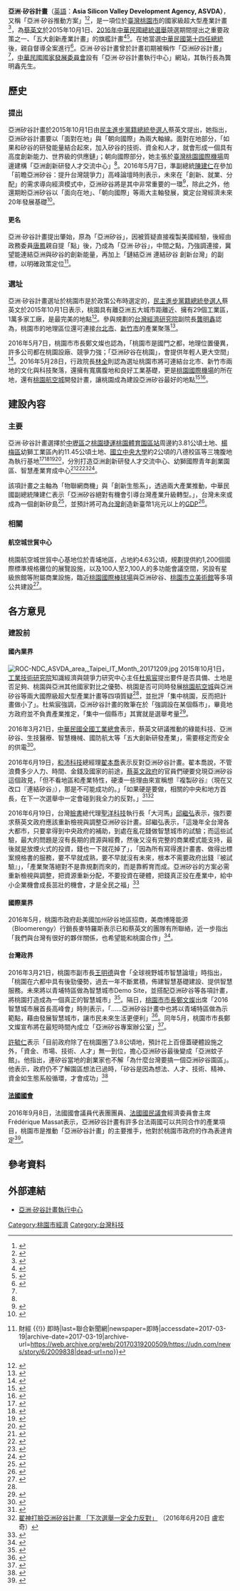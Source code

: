 {{桃園市未來建設}}
'''亞洲·矽谷計畫'''（[[英語|英語]]：'''Asia Silicon Valley Development Agency, ASVDA）'''，又稱「亞洲·矽谷推動方案」<ref name="呼應政院「亞洲．矽谷」 新北：歡迎中央多利用">{{cite news|author1=張立勳|title=呼應政院「亞洲．矽谷」 新北：歡迎中央多利用|url=http://www.chinatimes.com/realtimenews/20160908006544-260407|accessdate=2016-09-08|agency=中國時報|publisher=中國時報|date=2016-09-08|archive-date=2018-07-08|archive-url=https://web.archive.org/web/20180708133801/http://www.chinatimes.com/realtimenews/20160908006544-260407|dead-url=no}}</ref><ref name="亞洲矽谷變亞洲．矽谷 新北經發局長這樣解讀…">{{cite news|author1=魏翊庭|title=亞洲矽谷變亞洲．矽谷 新北經發局長這樣解讀…|url=http://udn.com/news/story/3/1948995|accessdate=2016-09-08|agency=聯合報|publisher=聯合報|date=2016-09-08|archive-date=2016-11-07|archive-url=https://web.archive.org/web/20161107091309/http://udn.com/news/story/3/1948995|dead-url=no}}</ref>，是一項位於[[臺灣|臺灣]][[桃園市|桃園市]]的國家級超大型產業計畫<ref name="杜紫宸提出四大疑問">{{cite news|author1=中央日報|title=選戰/蔡:打造桃園為亞洲矽谷　杜紫宸四大疑問|url=http://www.cdnews.com.tw/cdnews_site/docDetail.jsp?coluid=141&docid=103396397|accessdate=2016-05-09|agency=中央日報|publisher=中央日報|date=2015-10-02|archive-url=https://web.archive.org/web/20160917003712/http://www.cdnews.com.tw/cdnews_site/docDetail.jsp?coluid=141&docid=103396397|archive-date=2016-09-17|dead-url=yes}}</ref>，為[[蔡英文|蔡英文]]於2015年10月1日、[[2016年中華民國總統選舉|2016年中華民國總統選舉]]競選期間提出之重要政策之一、「五大創新產業計畫」的旗艦計畫<ref name="蔡英文提出">{{cite news|author1=蔡英文|title=蔡英文發表亞洲矽谷產業政策全文|url=http://iing.tw/posts/159|accessdate=2016-05-09|agency=蔡英文競選辦公室|date=2015-10-01|archive-date=2019-08-08|archive-url=https://web.archive.org/web/20190808151605/http://iing.tw/posts/159|dead-url=no}}</ref><ref name="勇創世界！台灣新創加速布局海外">{{cite news|author1=郭芝榕|title=勇創世界！台灣新創加速布局海外|url=http://magazine.chinatimes.com/businessnext/20161114002339-300701|accessdate=2016-11-14|agency=中國時報|date=2016-11-14|archive-date=2018-09-15|archive-url=https://web.archive.org/web/20180915182554/http://magazine.chinatimes.com/businessnext/20161114002339-300701|dead-url=no}}</ref>。在她當選[[中華民國總統|中華民國第十四任總統]]後，親自督導全案進行<ref name="蔡英文親自督導亞洲矽谷">{{cite news|author1=何孟奎|title=蔡英文 打造亞洲矽谷|url=http://money.udn.com/money/story/5648/1223815-%E8%94%A1%E8%8B%B1%E6%96%87-%E6%89%93%E9%80%A0%E4%BA%9E%E6%B4%B2%E7%9F%BD%E8%B0%B7|accessdate=2016-05-09|agency=聯合報|date=2015-10-02|deadurl=yes|archiveurl=https://archive.is/20160509193908/http://money.udn.com/money/story/5648/1223815-%E8%94%A1%E8%8B%B1%E6%96%87-%E6%89%93%E9%80%A0%E4%BA%9E%E6%B4%B2%E7%9F%BD%E8%B0%B7|archivedate=2016-05-09}}</ref>。亞洲·矽谷計畫曾於計畫初期被稱作「亞洲矽谷計畫」<ref name="呼應政院「亞洲．矽谷」 新北：歡迎中央多利用" />，[[中華民國國家發展委員會|中華民國國家發展委員會]]設有「亞洲·矽谷計畫執行中心」網站，其執行長為龔明鑫先生。

==歷史==
===提出===
亞洲矽谷計畫於2015年10月1日由[[2016年中華民國總統選舉|民主進步黨籍總統參選人]]蔡英文提出，她指出，亞洲矽谷計畫要以「面對在地」與「朝向國際」為兩大軸線。面對在地部分，「如果和矽谷的研發能量結合起來，加入矽谷的技術、資金和人才，就會形成一個具有高度創新能力、世界級的供應鏈」；朝向國際部分，她主張於[[臺灣桃園國際機場|臺灣桃園國際機場]]周邊建構「亞洲創新研發人才交流中心」<ref name="蔡英文提出" />。2016年5月7日，準副總統[[陳建仁|陳建仁]]在參加「前瞻亞洲矽谷：提升台灣競爭力」高峰論壇時則表示，未來在「創新、就業、分配」的需求導向經濟模式中，亞洲矽谷將是其中非常重要的一環<ref name="陳建仁指出重要一環">{{cite news|author1=施鴻基|title=準副總統陳建仁參加桃園亞洲矽谷論壇|url=https://video.udn.com/news/485809|accessdate=2016-05-14|agency=聯合報|publisher=聯合報|date=2016-05-07|archive-date=2018-07-08|archive-url=https://web.archive.org/web/20180708133658/https://video.udn.com/news/485809|dead-url=no}}</ref>，除此之外，他還期盼亞洲矽谷以「面向在地」、「朝向國際」等兩大主軸發展，奠定台灣經濟未來20年發展基礎<ref name="陳建仁希望奠定台灣二十年基礎">{{cite news|author1=楊明峰、范揚光|title=談亞洲矽谷計畫 陳建仁：盼奠定未來20年經濟發展基礎|url=http://www.chinatimes.com/realtimenews/20160507002171-260407|accessdate=2016-05-14|agency=中國時報|publisher=中國時報|date=2016年5月7日|archive-date=2018-07-08|archive-url=https://web.archive.org/web/20180708133318/http://www.chinatimes.com/realtimenews/20160507002171-260407|dead-url=no}}</ref>。

====更名====
亞洲·矽谷計畫提出肇始，原為「亞洲矽谷」，因被質疑直接複製美國經驗，後經由政務委員[[唐鳳|唐鳳]]親自提「點」後，乃成為「亞洲·矽谷」，中間之點，乃強調連接，冀望能連結亞洲與矽谷的創新能量，再加上「鏈結亞洲 連結矽谷 創新台灣」的副標，以明確政策定位<ref>{{Cite news|url=https://udn.com/news/story/6/2009838|title=唐鳳親自提「點」 亞洲矽谷更明確 {{!}} 財經 {{!}} 即時|last=聯合新聞網|newspaper=即時|accessdate=2017-03-19|archive-date=2017-03-19|archive-url=https://web.archive.org/web/20170319200509/https://udn.com/news/story/6/2009838|dead-url=no}}</ref>。

===選址===
亞洲·矽谷計畫選址於桃園市是於政策公布時選定的，[[2016年中華民國總統選舉|民主進步黨籍總統參選人]]蔡英文於2015年10月1日表示，桃園具有離亞洲五大城市距離近、擁有29個工業區，1萬多家工廠，是最完美的地點<ref name="蔡英文認為桃園是最好的地點">{{cite news|author1=鉅亨網新聞中心|title=蔡英文推亞洲矽谷計劃　桃園將為發展基地|url=http://news.cnyes.com/20151001/20151001143922787891310.shtml|accessdate=2016-05-09|agency=鉅亨網|date=2015-10-01}}</ref>。參與規劃的[[台灣經濟研究院|台灣經濟研究院]]副院長[[龔明鑫|龔明鑫]]認為，桃園市的地理區位還可連接[[台北市|台北市]]、[[新竹市|新竹市]]的產業聚落<ref name="桃園可連接北竹">{{cite news|author1=劉志明|title=亞洲矽谷在桃園 跟著物聯網高速起飛 紅利５》引進新創事業資源　讓科技業轉骨|url=http://www.wealth.com.tw/article_in.aspx?nid=6788|accessdate=2016-05-12|agency=財訊雜誌|issue=財訊雙週刊 第 494 期|publisher=財訊雜誌|date=2016-01-26|archive-date=2016-06-04|archive-url=https://web.archive.org/web/20160604034651/http://www.wealth.com.tw/article_in.aspx?nid=6788|dead-url=no}}</ref>。

2016年5月7日，桃園市市長鄭文燦也認為，「桃園市是國門之都，地理位置優異，許多公司都在桃園設廠、競爭力強；「亞洲矽谷在桃園」，會提供年輕人更大空間」<ref name="鄭文燦認為選址桃園佳">{{cite news|author1=周敏鴻|title=〈北部〉打造亞洲矽谷 鄭文燦：桃園位置優異|url=http://news.ltn.com.tw/news/local/paper/987450|accessdate=2016-05-14|agency=自由時報|publisher=自由時報|date=2016-05-08|archive-date=2018-07-08|archive-url=https://web.archive.org/web/20180708133537/http://news.ltn.com.tw/news/local/paper/987450|dead-url=no}}</ref>。2016年5月28日，行政院長[[林全|林全]]則認為選址桃園市將可連結台北市、新竹市兩地的文化與科技聚落，還擁有寬廣腹地和良好工業基礎，更是[[桃園國際機場|桃園國際機場]]的所在地，還有[[桃園航空城|桃園航空城]]開發計畫，讓桃園成為建設亞洲矽谷最好的地點<ref name="林全選址桃園原因一">{{cite news|author1=石明啟|title=發展工業4.0　林全視察亞洲矽谷預定地|url=http://www.appledaily.com.tw/realtimenews/article/new/20160528/872768/|accessdate=2016-05-28|agency=蘋果日報|publisher=蘋果日報|date=2016年5月28日|archive-date=2016-07-05|archive-url=https://web.archive.org/web/20160705064248/http://www.appledaily.com.tw/realtimenews/article/new/20160528/872768|dead-url=no}}</ref><ref name="林全選址桃園原因二">{{cite news|author1=行政院|title=林揆：亞洲矽谷是政府五大創新產業重要計畫 將是台灣經濟成長的引擎|url=http://www.ey.gov.tw/News_Content2.aspx?n=F8BAEBE9491FC830&s=D374C5EDFD577D08|accessdate=2016-05-28|agency=行政院|date=2016-05-28|archive-date=2020-12-05|archive-url=https://web.archive.org/web/20201205154259/https://www.ey.gov.tw/News_Content2.aspx?n=F8BAEBE9491FC830&s=D374C5EDFD577D08|dead-url=no}}</ref>。

==建設內容==
===主要===
亞洲·矽谷計畫選擇於[[中壢區|中壢區]]之[[桃園捷運|桃園捷運]][[桃園體育園區站|桃園體育園區站]]周邊約3.81公頃土地、[[楊梅區|楊梅區]]幼獅工業區內約11.45公頃土地、[[國立中央大學|國立中央大學]]約2公頃的八德校區等三塊腹地為執行基地<ref name="腹地介紹一">{{cite news|author1=自由時報|title=林全內閣衝經濟 第一發：亞洲矽谷二週內交卷|url=http://news.ltn.com.tw/news/business/breakingnews/1705224|accessdate=2016-05-23|agency=自由時報|publisher=自由時報|date=2016-05-23|archive-date=2016-05-23|archive-url=https://web.archive.org/web/20160523105441/http://news.ltn.com.tw/news/business/breakingnews/1705224|dead-url=no}}</ref><ref name="腹地介紹二">{{cite news|author1=呂雪彗|title=5大創新計畫 亞洲矽谷搶頭香|url=http://www.chinatimes.com/newspapers/20160523000319-260102|accessdate=2016-05-23|agency=中國時報|publisher=中國時報|date=2016年5月23日|archive-date=2016-05-22|archive-url=https://web.archive.org/web/20160522210712/http://www.chinatimes.com/newspapers/20160523000319-260102|dead-url=no}}</ref><ref name="腹地介紹三">{{cite news|author1=呂雪彗|title=五大創新計畫 亞洲矽谷先發|url=http://www.chinatimes.com/newspapers/20160523000051-260202|accessdate=2016-05-23|agency=中國時報|publisher=中國時報|date=2016年5月23日|archive-date=2016-05-22|archive-url=https://web.archive.org/web/20160522203521/http://www.chinatimes.com/newspapers/20160523000051-260202|dead-url=no}}</ref><ref name="腹地介紹四">{{cite web|author1=桃園市投資服務中心|title=幼獅國際青年創業村|url=http://invest.tycg.gov.tw/article?f_key=2&sub_key=b0003&article_key=23|accessdate=2016-05-23|deadurl=yes|archiveurl=https://web.archive.org/web/20160526165748/http://invest.tycg.gov.tw/article?f_key=2&sub_key=b0003&article_key=23|archivedate=2016-05-26}}</ref>，分別打造亞洲創新研發人才交流中心、幼獅國際青年創業園區、智慧產業育成中心<ref name="土地使用一">{{cite news|author1=管婺媛|title=選定桃園 蔡英文提亞洲矽谷計畫|url=http://www.chinatimes.com/newspapers/20151002000381-260102|accessdate=2016-05-23|agency=中國時報|publisher=中國時報|date=2015年10月2日|archive-date=2016-06-11|archive-url=https://web.archive.org/web/20160611133718/http://www.chinatimes.com/newspapers/20151002000381-260102|dead-url=no}}</ref><ref name="土地使用二">{{cite news|author1=林修卉|title=桃園打造亞洲矽谷 蔡：不排除中國人|url=http://www.appledaily.com.tw/appledaily/article/headline/20151002/36811440/|accessdate=2016-05-23|agency=蘋果日報|publisher=蘋果日報|date=2015年10月2日|archive-date=2016-01-29|archive-url=https://web.archive.org/web/20160129073909/http://www.appledaily.com.tw/appledaily/article/headline/20151002/36811440/|dead-url=no}}</ref><ref name="土地使用三">{{cite news|author1=James Huang|title=[亞洲矽谷] 新政府為什麼選定桃園作為亞洲矽谷？|url=http://www.bnext.com.tw/article/view/id/39620|accessdate=2016-05-23|agency=數位時代|date=2016-05-19|archive-date=2016-05-23|archive-url=https://web.archive.org/web/20160523083857/http://www.bnext.com.tw/article/view/id/39620|dead-url=no}}</ref><ref name="土地使用四">{{cite news|author1=謝武雄|title=〈北部〉鄭文燦：中央大學打造智慧產業中心|url=http://news.ltn.com.tw/news/local/paper/973885|agency=自由時報|publisher=自由時報|date=2016-03-30|accessdate=2016-05-23|archive-date=2016-06-24|archive-url=https://web.archive.org/web/20160624233123/http://news.ltn.com.tw/news/local/paper/973885|dead-url=no}}</ref>。

該項計畫之主軸為「物聯網商機」與「創新生態系」，透過兩大產業推動，中華民國副總統陳建仁表示「亞洲矽谷絕對有機會引導台灣產業升級轉型。」，台灣未來或成為一個創新矽島<ref>{{Cite news|url=https://www.bnext.com.tw/article/42493/taiwan-government-hold-asian-silicon-valley-unveiling-ceremony|title=賭上台灣未來！亞洲∙矽谷執行中心正式揭牌，主軸鎖定「物聯網商機」和「創新生態系」｜數位時代|date=2016-12-25|newspaper=數位時代|accessdate=2017-03-19|archive-date=2018-05-25|archive-url=https://web.archive.org/web/20180525204524/https://www.bnext.com.tw/article/42493/taiwan-government-hold-asian-silicon-valley-unveiling-ceremony|dead-url=no}}</ref>，並預計將可為[[台灣|台灣]]創造新臺幣1兆元以上的[[GDP|GDP]]<ref name="亞洲矽谷效益">{{cite news|url=http://udn.com/news/story/7238/1724797|title=三預定地產值近兆 林全探亞洲矽谷|date=2016-05-28|publisher=聯合報|accessdate=2016-05-28|agency=聯合報|author1=李順德|archive-date=2016-05-29|archive-url=https://web.archive.org/web/20160529235135/http://udn.com/news/story/7238/1724797|dead-url=no}}</ref>。

===相關===
====航空城世貿中心====
{{MAIN|桃園航空城世界貿易中心}}
桃園航空城世貿中心基地位於青埔地區，占地約4.63公頃，規劃提供約1,200個國際標準規格攤位的展覽設施，以及100人至2,100人的多功能會議空間，另設有星級旅館等附屬商業設施，臨近[[桃園國際棒球場|桃園國際棒球場]]與亞洲矽谷、[[桃園市立美術館|桃園市立美術館]]等多項公共建設<ref name="世貿中心">{{cite news|author1=陳華興|title=開發航空城　桃市經發局辦矽谷論壇|url=http://history.n.yam.com/taiwanhot/place/20160312/20160312601722.html|accessdate=2016-05-14|agency=番新聞|date=2016年3月12日|deadurl=yes|archiveurl=https://web.archive.org/web/20160806082731/http://history.n.yam.com/taiwanhot/place/20160312/20160312601722.html|archivedate=2016年8月6日}}</ref>。

==各方意見==
===建設前===
====國內業界====
[[File:ROC-NDC_ASVDA_area,_Taipei_IT_Month_20171209.jpg|thumb]]
2015年10月1日，[[工業技術研究院|工業技術研究院]]知識經濟與競爭力研究中心主任[[杜紫宸|杜紫宸]]提出要件是否具備、土地是否足夠、桃園與亞洲其他國家對比之優勢、桃園是否可同時發展[[桃園航空城|桃園航空城]]與亞洲矽谷等兩大國際級超大型產業計畫等四項質疑<ref name="杜紫宸提出四大疑問" />，並批評「集中桃園，反而把計畫做小了」。杜紫宸強調，亞洲矽谷計畫的敗筆在於「強調設在某個縣市」，畢竟地方政府並不負責產業推定，「集中一個縣市」其實就是選舉考量<ref name="杜紫宸批評集中桃園">{{cite news|author1=王玉樹|author2=康文柔|title=產業智囊：矽谷計畫與航空城衝突|url=https://www.chinatimes.com/newspapers/20151002000384-260501|agency=中國時報|date=2015-10-02|accessdate=2022-03-15|archive-date=2022-03-15|archive-url=https://web.archive.org/web/20220315125635/https://www.chinatimes.com/newspapers/20151002000384-260501}}</ref>。

2016年3月21日，[[中華民國全國工業總會|中華民國全國工業總會]]表示，蔡英文研議推動的綠能科技、亞洲矽谷、生技醫療、智慧機械、國防航太等「五大創新研發產業」，需要穩定而安全的供電<ref name="工總意見">{{cite news|author1=楊淑閔|title=工總與王文淵訪蔡英文 提穩定供電等建言|url=http://www.cna.com.tw/news/firstnews/201603215023-1.aspx|accessdate=2016-05-14|agency=中央通訊社|date=2016-03-21|archive-date=2018-09-17|archive-url=https://web.archive.org/web/20180917181921/http://www.cna.com.tw/news/firstnews/201603215023-1.aspx|dead-url=no}}</ref>。

2016年6月19日，[[和沛科技|和沛科技]]總經理[[翟本喬|翟本喬]]表示反對亞洲矽谷計畫。翟本喬說，不管浪費多少人力、時間、金錢及國家的前途，[[蔡英文政府|蔡英文政府]]的官員們硬要兌現亞洲矽谷這個政見，「但不看地區和產業特性，硬湊一些理由來宣稱想『複製矽谷』（現在又改口『連結矽谷』），那是不可能成功的。」「如果硬是要做，相關的中央和地方首長，在下一次選舉中一定會碰到我全力的反對。」<ref>{{Cite web |url=https://www.facebook.com/ben.jai/posts/10154390378904113?pnref=story |title=Ben Jai 臉書 |accessdate=2016-06-19 |archive-date=2019-02-22 |archive-url=https://web.archive.org/web/20190222044703/https://www.facebook.com/ben.jai/posts/10154390378904113?pnref=story |dead-url=no }}</ref><ref>[http://www.chinatimes.com/realtimenews/20160620001816-260410 翟神打臉亞洲矽谷計畫 「下次選舉一定全力反對」] {{Wayback|url=http://www.chinatimes.com/realtimenews/20160620001816-260410 |date=20190116050313 }}（2016年6月20日 盧宏奇）</ref>

2016年6月19日，台灣[[臉書|臉書]]總代理[[聖洋科技|聖洋科技]]執行長「大河馬」[[邱繼弘|邱繼弘]]表示，強烈要求蔡英文政府應該重新檢視與調整亞洲矽谷計畫。邱繼弘表示，「這幾年全台灣各大都市，只要拿得到中央政府的補助，到處在亂花錢做智慧城市的試驗；而這些試驗，最大的問題是沒有長期的資源與經費，然後又沒有完整的商業模式能支持，最後就是放煙火式的投資，錢也一下就花掉了」，「因為所有寫得進計畫書、做得出標案規格書的服務，要不早就成熟，要不早就沒有未來，根本不需要政府出錢『被試驗』」，「產業聚落絕對不是靠規劃而來的，而是靠孵育而成。亞洲矽谷的方案必需重新檢視與調整，把資源重新分配，不要投資在硬體，把錢真正投在產業中，給中小企業機會成長茁壯的機會，才是全民之福」<ref name="蔡英文政府應即刻重新檢視與調整「亞洲矽谷」計劃">{{cite news|author1=邱繼弘|title=[大河馬] 蔡英文政府應即刻重新檢視與調整「亞洲矽谷」計劃|url=https://www.bnext.com.tw/article/39949/BN-2016-06-19-124247-77|agency=數-{}-位時代|date=2016-06-19|accessdate=2022-03-15}}</ref>

====國際業界====
2016年5月，桃園市政府赴美國加州矽谷地區招商，美商博隆能源（Bloomerengy）行銷長麥特羅斯表示已和蔡英文的團隊有所聯絡，近一步指出「我們與台灣有很好的夥伴關係，也希望能和桃園合作」<ref name="美商博源感興趣">{{cite news|author1=葉臻|title=打造智慧城 桃市府赴美招商|url=http://www.chinatimes.com/newspapers/20160502000197-260114|accessdate=2016-05-14|agency=中國時報|publisher=中國時報|date=2016年5月2日|archive-date=2016-07-03|archive-url=https://web.archive.org/web/20160703154002/http://www.chinatimes.com/newspapers/20160502000197-260114|dead-url=no}}</ref>。

====台灣政界====
2016年3月21日，桃園市副市長[[王明德|王明德]]與會「全球視野城市智慧論壇」時指出，「桃園在六都中具有後勁優勢，過去一年不斷累積，佈建智慧基礎建設、提供智慧服務。未來將以青埔特區做為智慧城市Demo Site，並搭配亞洲矽谷等各項計畫，將桃園打造成為一個真正的智慧城市」<ref name="桃市府意見一">{{cite news|author1=黃家柔|title=談智慧城市願景　桃市副市長期盼落實基礎建設|url=http://n.yam.com/taiwanhot/place/20160321/20160322617756.html|accessdate=2016-05-14|agency=番新聞|date=2016年3月21日}}</ref>。隔日，[[桃園市市長|桃園市市長]][[鄭文燦|鄭文燦]]出席「2016智慧城市展首長高峰會」時則表示，「......亞洲矽谷計畫中也將以青埔特區做為示範點，藉由發展智慧城市，讓市民未來生活更便利」<ref name="桃市府意見二">{{cite news|author1=黃駿騏|title=智慧城市展首長高峰會　鄭文燦、柯P同台致詞|url=http://www.storm.mg/localarticle/92350|agency=風傳媒|accessdate=2016-05-14|date=2016年3月22日|archive-date=2016-09-18|archive-url=https://web.archive.org/web/20160918031214/http://www.storm.mg/localarticle/92350|dead-url=no}}</ref>。同年5月，桃園市市長鄭文燦宣布將在最短時間內成立「亞洲矽谷專案辦公室」<ref name="桃市府意見三">{{cite news|author1=政治中心|title=桃市率團赴美招商、交流有成　王明德：將力推智慧城市|url=http://www.ettoday.net/news/20160503/690730.htm|accessdate=2016-05-14|agency=東森新聞|date=2016年5月3日|archive-date=2016-06-10|archive-url=https://web.archive.org/web/20160610060658/http://www.ettoday.net/news/20160503/690730.htm|dead-url=no}}</ref>。

[[許毓仁|許毓仁]]表示「目前政府除了在桃園圈了3.8公頃地，預計花上百億蓋硬體設施之外，「資金、市場、技術、人才」無一到位，擔心亞洲矽谷最後變成「亞洲蚊子館」。他指出，連矽谷當地的創業家也不解「為什麼台灣要搞一個亞洲矽谷園區」。他表示，政府仍不了解園區想法已過時，「矽谷是因為想法、人才、技術、精神、資金如生態系般循環，才會成功」<ref name="報導">{{cite news|author1=政治|title=花百億打造亞洲矽谷 許毓仁：全世界都已屏棄園區思維，只剩台灣一直蓋|url=http://www.thenewslens.com/article/42199|accessdate=2016-06-17|agency=關鍵評論|date=2016年6月17日|archive-date=2020-09-24|archive-url=https://web.archive.org/web/20200924140935/https://www.thenewslens.com/article/42199|dead-url=no}}</ref>

====[[法國國會|法國國會]]====
2016年9月8日，法國國會議員代表團團員、[[法國國民議會|法國國民議會]]經濟委員會主席Frédérique Massat表示，亞洲矽谷計畫有許多台法兩國可以共同合作的產業項目，桃園市是推動「亞洲矽谷計畫」的主要推手，他對於桃園市政府的作為表達肯定<ref name="鄭：歡迎法國會議員代表團 期待雙方加強合作">{{cite news|author1=謝政儒|title=鄭：歡迎法國會議員代表團 期待雙方加強合作|url=http://www.idn.com.tw/news/news_content.php?catid=5&catsid=3&catdid=0&artid=20160908andy003|accessdate=2016-09-08|agency=自立晚報|publisher=自立晚報|date=2016-09-08|archive-date=2016-09-19|archive-url=https://web.archive.org/web/20160919085418/http://www.idn.com.tw/news/news_content.php?catid=5&catsid=3&catdid=0&artid=20160908andy003|dead-url=no}}</ref>。

== 參考資料 ==
{{Reflist|30em}}
[[Category:桃園市經濟|Category:桃園市經濟]]
[[Category:台灣科技|Category:台灣科技]]

== 外部連結 ==

* [https://www.asvda.org/chi/index.aspx 亞洲·矽谷計畫執行中心] {{Wayback|url=https://www.asvda.org/chi/index.aspx |date=20201205151603 }}